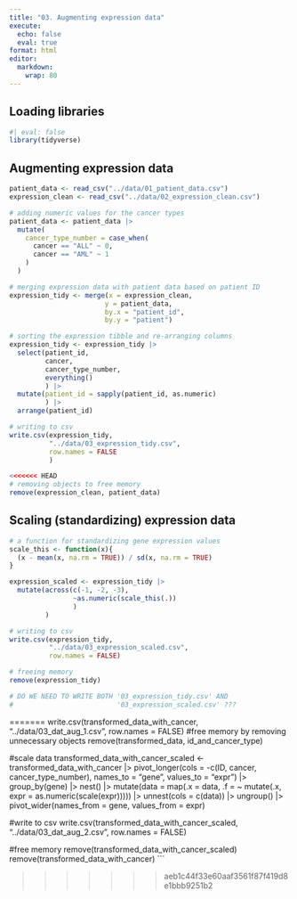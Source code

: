 ```yaml
---
title: "03. Augmenting expression data"
execute: 
  echo: false
  eval: true
format: html
editor: 
  markdown: 
    wrap: 80
---
```


## Loading libraries

```r
#| eval: false
library(tidyverse)
```

## Augmenting expression data

```r
patient_data <- read_csv("../data/01_patient_data.csv")
expression_clean <- read_csv("../data/02_expression_clean.csv")

# adding numeric values for the cancer types 
patient_data <- patient_data |>
  mutate(
    cancer_type_number = case_when(
      cancer == "ALL" ~ 0,
      cancer == "AML" ~ 1
    )
  ) 

# merging expression data with patient data based on patient ID
expression_tidy <- merge(x = expression_clean,
                        y = patient_data,
                        by.x = "patient_id",
                        by.y = "patient")

# sorting the expression tibble and re-arranging columns
expression_tidy <- expression_tidy |>
  select(patient_id,
         cancer,
         cancer_type_number,
         everything()
         ) |>
  mutate(patient_id = sapply(patient_id, as.numeric)
         ) |>
  arrange(patient_id)

# writing to csv
write.csv(expression_tidy,
          "../data/03_expression_tidy.csv",
          row.names = FALSE
          )

<<<<<<< HEAD
# removing objects to free memory
remove(expression_clean, patient_data)
```

## Scaling (standardizing) expression data

```r
# a function for standardizing gene expression values
scale_this <- function(x){
  (x - mean(x, na.rm = TRUE)) / sd(x, na.rm = TRUE)
}

expression_scaled <- expression_tidy |>
  mutate(across(c(-1, -2, -3),
                ~as.numeric(scale_this(.))
                )
         )

# writing to csv
write.csv(expression_tidy,
          "../data/03_expression_scaled.csv",
          row.names = FALSE)

# freeing memory
remove(expression_tidy)

# DO WE NEED TO WRITE BOTH '03_expression_tidy.csv' AND
#                          '03_expression_scaled.csv' ???
```
=======
write.csv(transformed_data_with_cancer, "../data/03_dat_aug_1.csv", row.names = FALSE)
#free memory by removing unnecessary objects
remove(transformed_data, id_and_cancer_type)


#scale data
transformed_data_with_cancer_scaled <- transformed_data_with_cancer |> 
  pivot_longer(cols = -c(ID, cancer, cancer_type_number), names_to = "gene", values_to = "expr") |>
  group_by(gene) |>
  nest() |>
  mutate(data = map(.x = data, .f = ~ mutate(.x, expr = as.numeric(scale(expr))))) |>
  unnest(cols = c(data)) |>
  ungroup() |>
  pivot_wider(names_from = gene, values_from = expr)

#write to csv
write.csv(transformed_data_with_cancer_scaled, "../data/03_dat_aug_2.csv", row.names = FALSE)

#free memory
remove(transformed_data_with_cancer_scaled)
remove(transformed_data_with_cancer)
```


>>>>>>> aeb1c44f33e60aaf3561f87f419d8e1bbb9251b2

